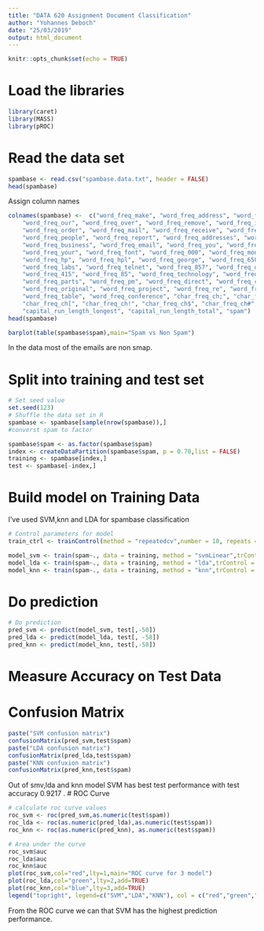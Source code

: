 ---
title: "DATA 620 Assignment Document Classification"
author: "Yohannes Deboch"
date: "25/03/2019"
output: html_document
---

```{r setup, include=FALSE}
knitr::opts_chunk$set(echo = TRUE)
```


# Load the libraries
```{r}
library(caret)
library(MASS)
library(pROC)
```

# Read the data set
```{r}
spambase <- read.csv("spambase.data.txt", header = FALSE)
head(spambase)
```

Assign column names
```{r}
colnames(spambase) <-  c("word_freq_make", "word_freq_address", "word_freq_all", "word_freq_3d", 
    "word_freq_our", "word_freq_over", "word_freq_remove", "word_freq_internet", 
    "word_freq_order", "word_freq_mail", "word_freq_receive", "word_freq_will", 
    "word_freq_people", "word_freq_report", "word_freq_addresses", "word_freq_free", 
    "word_freq_business", "word_freq_email", "word_freq_you", "word_freq_credit", 
    "word_freq_your", "word_freq_font", "word_freq_000", "word_freq_money", 
    "word_freq_hp", "word_freq_hpl", "word_freq_george", "word_freq_650", "word_freq_lab", 
    "word_freq_labs", "word_freq_telnet", "word_freq_857", "word_freq_data", 
    "word_freq_415", "word_freq_85", "word_freq_technology", "word_freq_1999", 
    "word_freq_parts", "word_freq_pm", "word_freq_direct", "word_freq_cs", "word_freq_meeting", 
    "word_freq_original", "word_freq_project", "word_freq_re", "word_freq_edu", 
    "word_freq_table", "word_freq_conference", "char_freq_ch;", "char_freq_ch(", 
    "char_freq_ch[", "char_freq_ch!", "char_freq_ch$", "char_freq_ch#", "capital_run_length_average", 
    "capital_run_length_longest", "capital_run_length_total", "spam")
head(spambase)
```

```{r}
barplot(table(spambase$spam),main="Spam vs Non Spam")
```
In the data most of the emails are non smap.

# Split into training and test set
```{r}
# Set seed value
set.seed(123)
# Shuffle the data set in R
spambase <- spambase[sample(nrow(spambase)),]
#converst spam to factor

spambase$spam <- as.factor(spambase$spam)
index <- createDataPartition(spambase$spam, p = 0.70,list = FALSE)
training <- spambase[index,]
test <- spambase[-index,]
```


# Build model on Training Data
I've used SVM,knn and LDA for spambase classification

```{r}

# Control parameters for model
train_ctrl <- trainControl(method = "repeatedcv",number = 10, repeats = 10)

model_svm <- train(spam~., data = training, method = "svmLinear",trControl = train_ctrl)
model_lda <- train(spam~., data = training, method = "lda",trControl = train_ctrl)
model_knn <- train(spam~., data = training, method = "knn",trControl = train_ctrl)

```

# Do prediction
```{r}
# Do prediction
pred_svm <- predict(model_svm, test[,-58])
pred_lda <- predict(model_lda, test[, -58])
pred_knn <- predict(model_knn, test[,-58])


```

# Measure Accuracy on Test Data

# Confusion Matrix
```{r}
paste("SVM confusion matrix")
confusionMatrix(pred_svm,test$spam)
paste("LDA confusion matrix")
confusionMatrix(pred_lda,test$spam)
paste("KNN confuxion matrix")
confusionMatrix(pred_knn,test$spam)
```

Out of smv,lda and knn model SVM has best test performance with test accuracy 0.9217    .
# ROC Curve
```{r}

# calculate roc curve values
roc_svm <- roc(pred_svm,as.numeric(test$spam))
roc_lda <- roc(as.numeric(pred_lda),as.numeric(test$spam))
roc_knn <- roc(as.numeric(pred_knn), as.numeric(test$spam))

# Area under the curve
roc_svm$auc
roc_lda$auc
roc_knn$auc
plot(roc_svm,col="red",lty=1,main="ROC curve for 3 model")
plot(roc_lda,col="green",lty=2,add=TRUE)
plot(roc_knn,col="blue",lty=3,add=TRUE) 
legend("topright", legend=c("SVM","LDA","KNN"), col = c("red","green","blue"), lty=1:3)
```

From the ROC curve we can that SVM has the highest prediction performance.